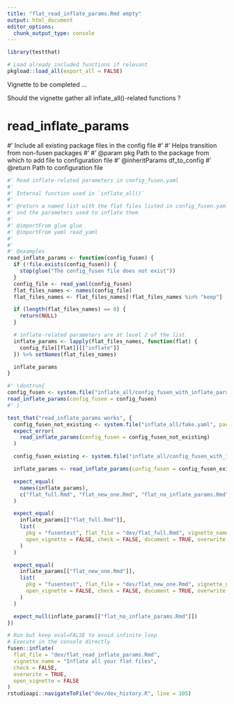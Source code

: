 ```yaml
---
title: "flat_read_inflate_params.Rmd empty"
output: html_document
editor_options: 
  chunk_output_type: console
---
```


```r
library(testthat)
```

```r
# Load already included functions if relevant
pkgload::load_all(export_all = FALSE)
```

Vignette to be completed ...

Should the vignette gather all inflate_all()-related functions ?

# read_inflate_params

#' Include all existing package files in the config file
#'
#' Helps transition from non-fusen packages
#'
#' @param pkg Path to the package from which to add file to configuration file
#' @inheritParams df_to_config
#' @return Path to configuration file

```r
#' Read inflate-related parameters in config_fusen.yaml
#'
#' Internal function used in `inflate_all()`
#'
#' @return a named list with the flat files listed in config_fusen.yaml
#' and the parameters used to inflate them
#'
#' @importFrom glue glue
#' @importFrom yaml read_yaml
#'
#'
#' @examples
read_inflate_params <- function(config_fusen) {
  if (!file.exists(config_fusen)) {
    stop(glue("The config_fusen file does not exist"))
  }
  config_file <- read_yaml(config_fusen)
  flat_files_names <- names(config_file)
  flat_files_names <- flat_files_names[!flat_files_names %in% "keep"]

  if (length(flat_files_names) == 0) {
    return(NULL)
  }

  # inflate-related parameters are at level 2 of the list
  inflate_params <- lapply(flat_files_names, function(flat) {
    config_file[[flat]][["inflate"]]
  }) %>% setNames(flat_files_names)

  inflate_params
}
```

```r
#' \dontrun{
config_fusen <- system.file("inflate_all/config_fusen_with_inflate_parameters.yaml", package = "fusen")
read_inflate_params(config_fusen = config_fusen)
#' }
```

```r
test_that("read_inflate_params works", {
  config_fusen_not_existing <- system.file("inflate_all/fake.yaml", package = "fusen")
  expect_error(
    read_inflate_params(config_fusen = config_fusen_not_existing)
  )

  config_fusen_existing <- system.file("inflate_all/config_fusen_with_inflate_parameters.yaml", package = "fusen")

  inflate_params <- read_inflate_params(config_fusen = config_fusen_existing)

  expect_equal(
    names(inflate_params),
    c("flat_full.Rmd", "flat_new_one.Rmd", "flat_no_inflate_params.Rmd")
  )

  expect_equal(
    inflate_params[["flat_full.Rmd"]],
    list(
      pkg = "fusentest", flat_file = "dev/flat_full.Rmd", vignette_name = "Get started",
      open_vignette = FALSE, check = FALSE, document = TRUE, overwrite = "ask"
    )
  )

  expect_equal(
    inflate_params[["flat_new_one.Rmd"]],
    list(
      pkg = "fusentest", flat_file = "dev/flat_new_one.Rmd", vignette_name = "new_one",
      open_vignette = FALSE, check = FALSE, document = TRUE, overwrite = "ask"
    )
  )

  expect_null(inflate_params[["flat_no_inflate_params.Rmd"]])
})
```


```r
# Run but keep eval=FALSE to avoid infinite loop
# Execute in the console directly
fusen::inflate(
  flat_file = "dev/flat_read_inflate_params.Rmd",
  vignette_name = "Inflate all your flat files",
  check = FALSE,
  overwrite = TRUE,
  open_vignette = FALSE
)
rstudioapi::navigateToFile("dev/dev_history.R", line = 105)
```
